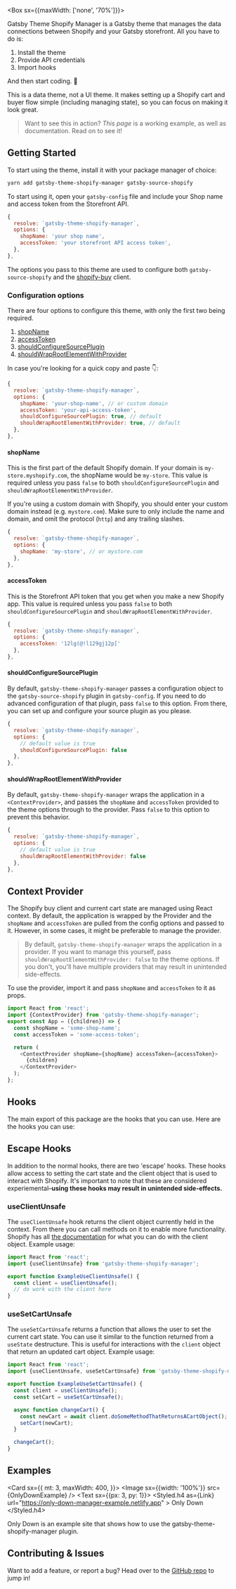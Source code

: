 

<Hero />

<Box sx={{maxWidth: ['none', '70%']}}>

Gatsby Theme Shopify Manager is a Gatsby theme that manages the data connections between Shopify and your Gatsby storefront. All you have to do is:

1. Install the theme
2. Provide API credentials
3. Import hooks

And then start coding. 🚀

This is a data theme, not a UI theme. It makes setting up a Shopify cart and buyer flow simple (including managing state), so you can focus on making it look great.

> Want to see this in action? _This page_ is a working example, as well as documentation. Read on to see it!

</Box>

## Getting Started

To start using the theme, install it with your package manager of choice:

```bash
yarn add gatsby-theme-shopify-manager gatsby-source-shopify
```

To start using it, open your `gatsby-config` file and include your Shop name and access token from the Storefront API.

```javascript
{
  resolve: `gatsby-theme-shopify-manager`,
  options: {
    shopName: 'your shop name',
    accessToken: 'your storefront API access token',
  },
},
```

The options you pass to this theme are used to configure both `gatsby-source-shopify` and the [shopify-buy](https://shopify.github.io/js-buy-sdk/) client.

### Configuration options

There are four options to configure this theme, with only the first two being required.
  
1. [shopName](/#shopname)
1. [accessToken](/#accesstoken)
1. [shouldConfigureSourcePlugin](/#shouldConfigureSourcePlugin)
1. [shouldWrapRootElementWithProvider](/#shouldwraprootelementwithprovider)

In case you're looking for a quick copy and paste 👇:

```javascript
{
  resolve: `gatsby-theme-shopify-manager`,
  options: {
    shopName: 'your-shop-name', // or custom domain
    accessToken: 'your-api-access-token',
    shouldConfigureSourcePlugin: true, // default
    shouldWrapRootElementWithProvider: true, // default
  },
},
```

#### shopName

This is the first part of the default Shopify domain. If your domain is `my-store.myshopify.com`, the shopName would be `my-store`. This value is required unless you pass `false` to both `shouldConfigureSourcePlugin` and `shouldWrapRootElementWithProvider`.

If you're using a custom domain with Shopify, you should enter your custom domain instead (e.g. `mystore.com`). Make sure to only include the name and domain, and omit the protocol (`http`) and any trailing slashes.
```javascript
{
  resolve: `gatsby-theme-shopify-manager`,
  options: {
    shopName: 'my-store', // or mystore.com
  },
},
```

#### accessToken

This is the Storefront API token that you get when you make a new Shopify app. This value is required unless you pass `false` to both `shouldConfigureSourcePlugin` and `shouldWrapRootElementWithProvider`.
```javascript
{
  resolve: `gatsby-theme-shopify-manager`,
  options: {
    accessToken: '12lg(@!l129gj12p['
  },
},
```

#### shouldConfigureSourcePlugin

By default, `gatsby-theme-shopify-manager` passes a configuration object to the `gatsby-source-shopify` plugin in `gatsby-config`. If you need to do advanced configuration of that plugin, pass `false` to this option. From there, you can set up and configure your source plugin as you please.
```javascript
{
  resolve: `gatsby-theme-shopify-manager`,
  options: {
    // default value is true
    shouldConfigureSourcePlugin: false
  },
},
```

#### shouldWrapRootElementWithProvider

By default, `gatsby-theme-shopify-manager` wraps the application in a `<ContextProvider>`, and passes the `shopName` and `accessToken` provided to the theme options through to the provider. Pass `false` to this option to prevent this behavior.
```javascript
{
  resolve: `gatsby-theme-shopify-manager`,
  options: {
    // default value is true
    shouldWrapRootElementWithProvider: false
  },
},
```

## Context Provider

The Shopify buy client and current cart state are managed using React context. By default, the application is wrapped by the Provider and the `shopName` and `accessToken` are pulled from the config options and passed to it. However, in some cases, it might be preferable to manage the provider.

> By default, `gatsby-theme-shopify-manager` wraps the application in a provider. If you want to manage this yourself, pass `shouldWrapRootElementWithProvider: false` to the theme options. If you don't, you'll have multiple providers that may result in unintended side-effects.

To use the provider, import it and pass `shopName` and `accessToken` to it as props.

```javascript
import React from 'react';
import {ContextProvider} from 'gatsby-theme-shopify-manager';
export const App = ({children}) => {
  const shopName = 'some-shop-name';
  const accessToken = 'some-access-token';

  return (
    <ContextProvider shopName={shopName} accessToken={accessToken}>
      {children}
    </ContextProvider>
  );
};
```

## Hooks

The main export of this package are the hooks that you can use. Here are the hooks you can use:

<Hooks />

## Escape Hooks

In addition to the normal hooks, there are two 'escape' hooks. These hooks allow access to setting the cart state and the client object that is used to interact with Shopify. It's important to note that these are considered experiemental–**using these hooks may result in unintended side-effects.**

### useClientUnsafe

The `useClientUnsafe` hook returns the client object currently held in the context. From there you can call methods on it to enable more functionality. Shopify has all [the documentation](https://shopify.github.io/js-buy-sdk/) for what you can do with the client object. Example usage:

```javascript
import React from 'react';
import {useClientUnsafe} from 'gatsby-theme-shopify-manager';

export function ExampleUseClientUnsafe() {
  const client = useClientUnsafe();
  // do work with the client here
}
```

### useSetCartUnsafe

The `useSetCartUnsafe` returns a function that allows the user to set the current cart state. You can use it similar to the function returned from a `useState` destructure. This is useful for interactions with the `client` object that return an updated cart object. Example usage:

```javascript
import React from 'react';
import {useClientUnsafe, useSetCartUnsafe} from 'gatsby-theme-shopify-manager';

export function ExampleUseSetCartUnsafe() {
  const client = useClientUnsafe();
  const setCart = useSetCartUnsafe();

  async function changeCart() {
    const newCart = await client.doSomeMethodThatReturnsACartObject();
    setCart(newCart);
  }

  changeCart();
}
```

## Examples

<Card
  sx={{
    mt: 3,
    maxWidth: 400,
  }}>
  <Image sx={{width: '100%'}} src={OnlyDownExample} />
  <Text sx={{px: 3, py: 1}}>
    <Styled.h4
      as={Link}
      url="https://only-down-manager-example.netlify.app"
    >
      Only Down
    </Styled.h4>
    <p>Only Down is an example site that shows how to use the gatsby-theme-shopify-manager plugin.</p>
  </Text>
</Card>

## Contributing & Issues

Want to add a feature, or report a bug? Head over to the [GitHub repo](https://github.com/thetrevorharmon/gatsby-theme-shopify-manager) to jump in!
